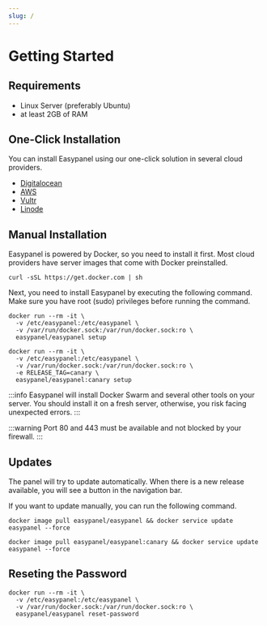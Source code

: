```yaml
---
slug: /
---
```



# Getting Started

## Requirements

- Linux Server (preferably Ubuntu)
- at least 2GB of RAM

## One-Click Installation

You can install Easypanel using our one-click solution in several cloud providers.

- [Digitalocean](https://marketplace.digitalocean.com/apps/easypanel)
- [AWS](https://aws.amazon.com/marketplace/pp/prodview-nkiq4lewjosjc)
- [Vultr](https://www.vultr.com/marketplace/apps/easypanel)
- [Linode](https://www.linode.com/marketplace/apps/easypanel/easypanel/)

## Manual Installation

Easypanel is powered by Docker, so you need to install it first. Most cloud providers have server images that come with Docker preinstalled.

```shell
curl -sSL https://get.docker.com | sh
```

Next, you need to install Easypanel by executing the following command. Make sure you have root (sudo) privileges before running the command.

<Tabs groupId="release">
<TabItem value="stable" label="Stable" default>

```shell
docker run --rm -it \
  -v /etc/easypanel:/etc/easypanel \
  -v /var/run/docker.sock:/var/run/docker.sock:ro \
  easypanel/easypanel setup
```

</TabItem>
<TabItem value="canary" label="Canary">

```shell
docker run --rm -it \
  -v /etc/easypanel:/etc/easypanel \
  -v /var/run/docker.sock:/var/run/docker.sock:ro \
  -e RELEASE_TAG=canary \
  easypanel/easypanel:canary setup
```

</TabItem>
</Tabs>

:::info
Easypanel will install Docker Swarm and several other tools on your server. You should install it on a fresh server, otherwise, you risk facing unexpected errors.
:::

:::warning
Port 80 and 443 must be available and not blocked by your firewall.
:::

## Updates

The panel will try to update automatically. When there is a new release available, you will see a button in the navigation bar.

If you want to update manually, you can run the following command.

<Tabs groupId="release">
<TabItem value="stable" label="Stable" default>

```shell
docker image pull easypanel/easypanel && docker service update easypanel --force
```

</TabItem>
<TabItem value="canary" label="Canary">

```shell
docker image pull easypanel/easypanel:canary && docker service update easypanel --force
```

</TabItem>
</Tabs>

## Reseting the Password

```shell
docker run --rm -it \
  -v /etc/easypanel:/etc/easypanel \
  -v /var/run/docker.sock:/var/run/docker.sock:ro \
  easypanel/easypanel reset-password
```

